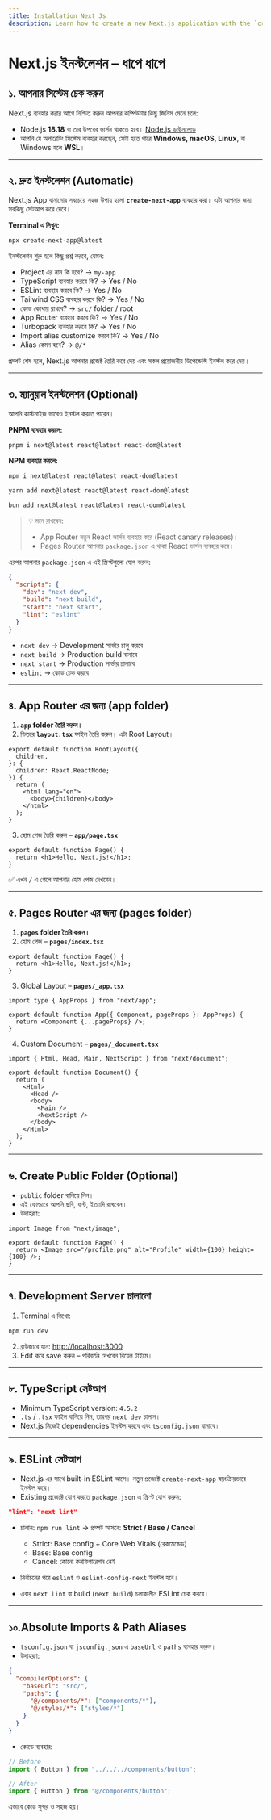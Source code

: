 ```yaml
---
title: Installation Next Js
description: Learn how to create a new Next.js application with the `create-next-app` CLI, and set up TypeScript, ESLint, and Module Path Aliases.
---
```


# Next.js ইনস্টলেশন – ধাপে ধাপে

## ১️. আপনার সিস্টেম চেক করুন

Next.js ব্যবহার করার আগে নিশ্চিত করুন আপনার কম্পিউটার কিছু জিনিস মেনে চলে:

- Node.js **18.18** বা তার উপরের ভার্সন থাকতে হবে।
  [Node.js ডাউনলোড](https://nodejs.org/)
- আপনি যে অপারেটিং সিস্টেম ব্যবহার করছেন, সেটা হতে পারে **Windows, macOS, Linux**, বা Windows হলে **WSL**।

---

<AudioPlayer src="/audios/install-nextjs-app.wav" title="Next JS App ইনস্টল " />

## ২️. দ্রুত ইনস্টলেশন (Automatic)

Next.js App বানানোর সবচেয়ে সহজ উপায় হলো **`create-next-app`** ব্যবহার করা। এটা আপনার জন্য সবকিছু সেটআপ করে দেবে।

**Terminal এ লিখুন:**

```bash
npx create-next-app@latest
```

ইনস্টলেশন শুরু হলে কিছু প্রশ্ন করবে, যেমন:

- Project এর নাম কি হবে? → `my-app`
- TypeScript ব্যবহার করবে কি? → Yes / No
- ESLint ব্যবহার করবে কি? → Yes / No
- Tailwind CSS ব্যবহার করবে কি? → Yes / No
- কোড কোথায় রাখবে? → `src/` folder / root
- App Router ব্যবহার করবে কি? → Yes / No
- Turbopack ব্যবহার করবে কি? → Yes / No
- Import alias customize করবে কি? → Yes / No
- Alias কেমন হবে? → `@/*`

প্রম্পট শেষ হলে, Next.js আপনার প্রজেক্ট তৈরি করে দেয় এবং সকল প্রয়োজনীয় ডিপেন্ডেন্সি ইনস্টল করে দেয়।

---

## ৩️. ম্যানুয়াল ইনস্টলেশন (Optional)

আপনি কাস্টমাইজ ভাবেও ইনস্টল করতে পারেন।

**PNPM ব্যবহার করলে:**

```bash
pnpm i next@latest react@latest react-dom@latest
```

**NPM ব্যবহার করলে:**

```bash
npm i next@latest react@latest react-dom@latest
```

```bash
yarn add next@latest react@latest react-dom@latest
```

```bash
bun add next@latest react@latest react-dom@latest
```

> 💡 মনে রাখবেন:
>
> - App Router নতুন React ভার্সন ব্যবহার করে (React canary releases)।
> - Pages Router আপনার `package.json` এ থাকা React ভার্সন ব্যবহার করে।

এরপর আপনার `package.json` এ এই স্ক্রিপ্টগুলো যোগ করুন:

```json
{
  "scripts": {
    "dev": "next dev",
    "build": "next build",
    "start": "next start",
    "lint": "eslint"
  }
}
```

- `next dev` → Development সার্ভার চালু করবে
- `next build` → Production build বানাবে
- `next start` → Production সার্ভার চালাবে
- `eslint` → কোড চেক করবে

---

## ৪️. App Router এর জন্য (app folder)

1. **`app` folder তৈরি করুন।**
2. ভিতরে **`layout.tsx`** ফাইল তৈরি করুন। এটা Root Layout।

```tsx
export default function RootLayout({
  children,
}: {
  children: React.ReactNode;
}) {
  return (
    <html lang="en">
      <body>{children}</body>
    </html>
  );
}
```

3. হোম পেজ তৈরি করুন – **`app/page.tsx`**

```tsx
export default function Page() {
  return <h1>Hello, Next.js!</h1>;
}
```

✅ এখন `/` এ গেলে আপনার হোম পেজ দেখবেন।

---

## ৫️. Pages Router এর জন্য (pages folder)

1. **`pages` folder তৈরি করুন।**
2. হোম পেজ – **`pages/index.tsx`**

```tsx
export default function Page() {
  return <h1>Hello, Next.js!</h1>;
}
```

3. Global Layout – **`pages/_app.tsx`**

```tsx
import type { AppProps } from "next/app";

export default function App({ Component, pageProps }: AppProps) {
  return <Component {...pageProps} />;
}
```

4. Custom Document – **`pages/_document.tsx`**

```tsx
import { Html, Head, Main, NextScript } from "next/document";

export default function Document() {
  return (
    <Html>
      <Head />
      <body>
        <Main />
        <NextScript />
      </body>
    </Html>
  );
}
```

---

## ৬️. Create Public Folder (Optional)

- `public` folder বানিয়ে নিন।
- এই ফোল্ডারে আপনি ছবি, ফন্ট, ইত্যাদি রাখবেন।
- উদাহরণ:

```tsx
import Image from "next/image";

export default function Page() {
  return <Image src="/profile.png" alt="Profile" width={100} height={100} />;
}
```

---

## ৭️. Development Server চালানো

1. Terminal এ লিখো:

```bash
npm run dev
```

2. ব্রাউজারে যান: [http://localhost:3000](http://localhost:3000)
3. Edit করে save করুন – পরিবর্তন দেখবেন রিয়েল টাইমে।

---

## ৮️. TypeScript সেটআপ

- Minimum TypeScript version: `4.5.2`
- `.ts` / `.tsx` ফাইল বানিয়ে নিন, তারপর `next dev` চালান।
- Next.js নিজেই dependencies ইনস্টল করবে এবং `tsconfig.json` বানাবে।

---

## ৯. ESLint সেটআপ

- Next.js এর সাথে built-in ESLint আসে। নতুন প্রজেক্টে `create-next-app` স্বয়ংক্রিয়ভাবে ইনস্টল করে।
- Existing প্রজেক্টে যোগ করতে `package.json` এ স্ক্রিপ্ট যোগ করুন:

```json
"lint": "next lint"
```

- চালান: `npm run lint` → প্রম্পট আসবে: **Strict / Base / Cancel**

  - Strict: Base config + Core Web Vitals (রেকমেন্ডেড)
  - Base: Base config
  - Cancel: কোনো কনফিগারেশন নেই

- নির্বাচনের পরে `eslint` ও `eslint-config-next` ইনস্টল হবে।
- এবার `next lint` বা build (`next build`) চলাকালীন ESLint চেক করবে।

---

## ১০.Absolute Imports & Path Aliases

- `tsconfig.json` বা `jsconfig.json` এ `baseUrl` ও `paths` ব্যবহার করুন।
- উদাহরণ:

```json
{
  "compilerOptions": {
    "baseUrl": "src/",
    "paths": {
      "@/components/*": ["components/*"],
      "@/styles/*": ["styles/*"]
    }
  }
}
```

- কোডে ব্যবহার:

```jsx
// Before
import { Button } from "../../../components/button";

// After
import { Button } from "@/components/button";
```

এভাবে কোড সুন্দর ও সহজ হয়।
